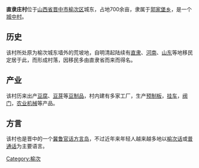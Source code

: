 {{unreferenced|time=2013-11-02T10:32:19+00:00}}
'''直隶庄村'''位于[[山西省|山西省]][[晋中市|晋中市]][[榆次区|榆次区]]城东，占地700余亩，隶属于[[郭家堡乡|郭家堡乡]]，是一个[[城中村|城中村]]。

== 历史 ==
该村所处原为榆次城东墙外的荒坡地，自明清起陆续有[[直隶|直隶]]、[[河南|河南]]、[[山东|山东]]等地移民定居于此，而形成村落，因移民多由直隶省而来而得名。

== 产业 ==
该村历来出产[[豆腐|豆腐]]、[[豆芽|豆芽]]等[[豆制品|豆制品]]，村内建有多家工厂，生产[[预制板|预制板]]，[[挂车|挂车]]，[[阀门|阀门]]，[[农业|农业]][[机械|机械]]等产品。

== 方言 ==
该村也是晋中的一个[[冀鲁官话|冀鲁官话]][[方言岛|方言岛]]，不过近年来年轻人越来越多地以[[榆次话|榆次话]]或[[普通话|普通话]]为主要语言。

[[Category:榆次|Category:榆次]]